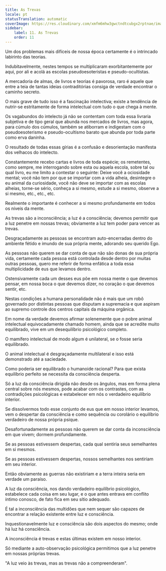 ```yaml
---
title: As Trevas
locale: pt
statusTranslation: automatic
coverImage: https://res.cloudinary.com/xmfm6mhw3gwctndtcubgx2rptnae/image/upload/v1741354419/small_cover_la_gran_rebelion_28716e29d2.webp
sidebar:
    label: 11. As Trevas
    order: 11
---
```

Um dos problemas mais difíceis de nossa época certamente é o intrincado labirinto das teorias.

Indubitavelmente, nestes tempos se multiplicaram exorbitantemente por aqui, por ali e acolá as escolas pseudoesoteristas e pseudo-ocultistas.

A mercadoria de almas, de livros e teorias é pavorosa, raro é aquele que entre a teia de tantas ideias contraditórias consiga de verdade encontrar o caminho secreto.

O mais grave de tudo isso é a fascinação intelectiva; existe a tendência de nutrir-se estritamente de forma intelectual com tudo o que chega à mente.

Os vagabundos do intelecto já não se contentam com toda essa livraria subjetiva e de tipo geral que abunda nos mercados de livros, mas agora, para cúmulo dos cúmulos, também se atiborram e indigestam com o pseudoesoterismo e pseudo-ocultismo barato que abunda por toda parte como erva daninha.

O resultado de todas essas gírias é a confusão e desorientação manifesta dos velhacos do intelecto.

Constantemente recebo cartas e livros de toda espécie; os remetentes, como sempre, me interrogando sobre esta ou aquela escola, sobre tal ou qual livro, eu me limito a contestar o seguinte: Deixe você a ociosidade mental; você não tem por que se importar com a vida alheia, desintegre o eu animal da curiosidade, você não deve se importar com as escolas alheias, torne-se sério, conheça a si mesmo, estude a si mesmo, observe a si mesmo, etc., etc., etc.

Realmente o importante é conhecer a si mesmo profundamente em todos os níveis da mente.

As trevas são a inconsciência; a luz é a consciência; devemos permitir que a luz penetre em nossas trevas; obviamente a luz tem poder para vencer as trevas.

Desgraçadamente as pessoas se encontram auto-encerradas dentro do ambiente fétido e imundo de sua própria mente, adorando seu querido Ego.

As pessoas não querem se dar conta de que não são donas de sua própria vida, certamente cada pessoa está controlada desde dentro por muitas outras pessoas, quero me referir de forma enfática a toda essa multiplicidade de eus que levamos dentro.

Ostensivamente cada um desses eus põe em nossa mente o que devemos pensar, em nossa boca o que devemos dizer, no coração o que devemos sentir, etc.

Nestas condições a humana personalidade não é mais que um robô governado por distintas pessoas que disputam a supremacia e que aspiram ao supremo controle dos centros capitais da máquina orgânica.

Em nome da verdade devemos afirmar solenemente que o pobre animal intelectual equivocadamente chamado homem, ainda que se acredite muito equilibrado, vive em um desequilíbrio psicológico completo.

O mamífero intelectual de modo algum é unilateral, se o fosse seria equilibrado.

O animal intelectual é desgraçadamente multilateral e isso está demonstrado até a saciedade.

Como poderia ser equilibrado o humanoide racional? Para que exista equilíbrio perfeito se necessita da consciência desperta.

Só a luz da consciência dirigida não desde os ângulos, mas em forma plena central sobre nós mesmos, pode acabar com os contrastes, com as contradições psicológicas e estabelecer em nós o verdadeiro equilíbrio interior.

Se dissolvermos todo esse conjunto de eus que em nosso interior levamos, vem o despertar da consciência e como sequência ou corolário o equilíbrio verdadeiro de nossa própria psique.

Desafortunadamente as pessoas não querem se dar conta da inconsciência em que vivem; dormem profundamente.

Se as pessoas estivessem despertas, cada qual sentiria seus semelhantes em si mesmos.

Se as pessoas estivessem despertas, nossos semelhantes nos sentiriam em seu interior.

Então obviamente as guerras não existiriam e a terra inteira seria em verdade um paraíso.

A luz da consciência, nos dando verdadeiro equilíbrio psicológico, estabelece cada coisa em seu lugar, e o que antes entrava em conflito íntimo conosco, de fato fica em seu sítio adequado.

É tal a inconsciência das multidões que nem sequer são capazes de encontrar a relação existente entre luz e consciência.

Inquestionavelmente luz e consciência são dois aspectos do mesmo; onde há luz há consciência.

A inconsciência é trevas e estas últimas existem em nosso interior.

Só mediante a auto-observação psicológica permitimos que a luz penetre em nossas próprias trevas.

"A luz veio às trevas, mas as trevas não a compreenderam".

